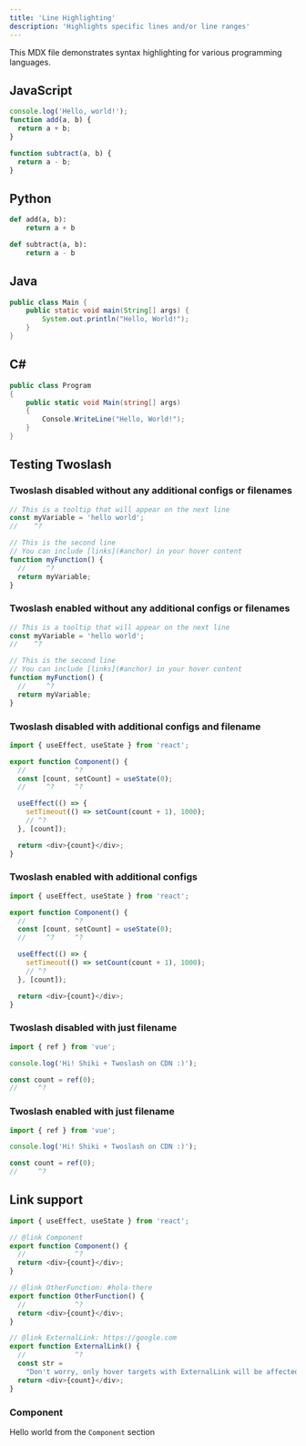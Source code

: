 ```yaml
---
title: 'Line Highlighting'
description: 'Highlights specific lines and/or line ranges'
---
```


This MDX file demonstrates syntax highlighting for various programming languages.

## JavaScript

```js index.js {2}
console.log('Hello, world!');
function add(a, b) {
  return a + b;
}

function subtract(a, b) {
  return a - b;
}
```

## Python

```python index.py {1-2,4-5}
def add(a, b):
    return a + b

def subtract(a, b):
    return a - b
```

## Java

```java {3}
public class Main {
    public static void main(String[] args) {
        System.out.println("Hello, World!");
    }
}
```

## C#

```csharp index.cs {1,3-4}
public class Program
{
    public static void Main(string[] args)
    {
        Console.WriteLine("Hello, World!");
    }
}
```

## Testing Twoslash

### Twoslash disabled without any additional configs or filenames

```ts
// This is a tooltip that will appear on the next line
const myVariable = 'hello world';
//    ^?

// This is the second line
// You can include [links](#anchor) in your hover content
function myFunction() {
  //     ^?
  return myVariable;
}
```

### Twoslash enabled without any additional configs or filenames

```ts mint-twoslash
// This is a tooltip that will appear on the next line
const myVariable = 'hello world';
//    ^?

// This is the second line
// You can include [links](#anchor) in your hover content
function myFunction() {
  //     ^?
  return myVariable;
}
```

### Twoslash disabled with additional configs and filename

```js something_with_external_packages.tsx icon="js" lines
import { useEffect, useState } from 'react';

export function Component() {
  //            ^?
  const [count, setCount] = useState(0);
  //     ^?     ^?

  useEffect(() => {
    setTimeout(() => setCount(count + 1), 1000);
    // ^?
  }, [count]);

  return <div>{count}</div>;
}
```

### Twoslash enabled with additional configs

```js something_with_external_packages.tsx icon="js" lines mint-twoslash
import { useEffect, useState } from 'react';

export function Component() {
  //            ^?
  const [count, setCount] = useState(0);
  //     ^?     ^?

  useEffect(() => {
    setTimeout(() => setCount(count + 1), 1000);
    // ^?
  }, [count]);

  return <div>{count}</div>;
}
```

### Twoslash disabled with just filename

```ts Vue Sample
import { ref } from 'vue';

console.log('Hi! Shiki + Twoslash on CDN :)');

const count = ref(0);
//     ^?
```

### Twoslash enabled with just filename

```ts mint-twoslash Vue Sample
import { ref } from 'vue';

console.log('Hi! Shiki + Twoslash on CDN :)');

const count = ref(0);
//     ^?
```

## Link support

```js Link Testing icon="js" lines mint-twoslash
import { useEffect, useState } from 'react';

// @link Component
export function Component() {
  //            ^?
  return <div>{count}</div>;
}

// @link OtherFunction: #hola-there
export function OtherFunction() {
  //            ^?
  return <div>{count}</div>;
}

// @link ExternalLink: https://google.com
export function ExternalLink() {
  //            ^?
  const str =
    "Don't worry, only hover targets with ExternalLink will be affected, not random strings";
  return <div>{count}</div>;
}
```

### Component

Hello world from the `Component` section
